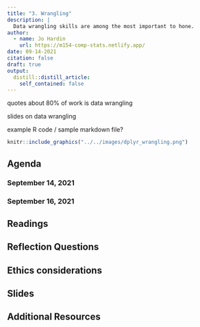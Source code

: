 ```yaml
---
title: "3. Wrangling"
description: |
  Data wrangling skills are among the most important to hone.  
author:
  - name: Jo Hardin
    url: https://m154-comp-stats.netlify.app/
date: 09-14-2021
citation: false
draft: true
output:
  distill::distill_article:
    self_contained: false
---
```


quotes about 80% of work is data wrangling

slides on data wrangling

example R code / sample markdown file?

```r
knitr::include_graphics("../../images/dplyr_wrangling.png")
```


## Agenda <i class="fas fa-calendar-alt" target="_blank"></i>

### September 14, 2021

### September 16, 2021

## Readings <i class="fas fa-book-open"></i> 

## Reflection Questions <i class="fas fa-lightbulb" target="_blank"></i> {#questions}


## Ethics considerations <i class="fas fa-balance-scale"></i> 



## Slides <i class="fas fa-desktop" target="_blank"></i> 



## Additional Resources <i class="fas fa-laptop" target="_blank"></i> 





